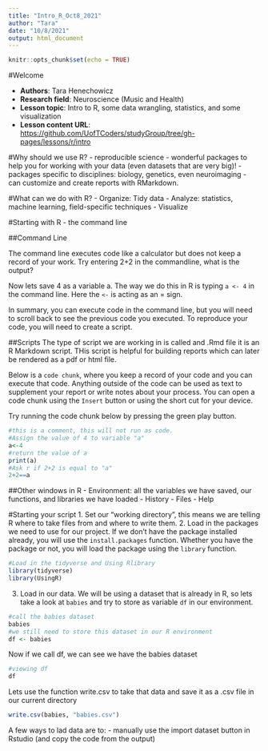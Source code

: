 ```yaml
---
title: "Intro_R_Oct8_2021"
author: "Tara"
date: "10/8/2021"
output: html_document
---
```


```r
knitr::opts_chunk$set(echo = TRUE)
```

#Welcome

 - **Authors**: Tara Henechowicz
 - **Research field**: Neuroscience (Music and Health)
 - **Lesson topic**: Intro to R, some data wrangling, statistics, and some visualization
 - **Lesson content URL**: <https://github.com/UofTCoders/studyGroup/tree/gh-pages/lessons/r/intro>

#Why should we use R? 
- reproducible science 
- wonderful packages to help you for working with your data (even datasets that are very big)!
- packages specific to disciplines: biology, genetics, even neuroimaging
- can customize and create reports with RMarkdown. 

#What can we do with R? 
- Organize: Tidy data
- Analyze: statistics, machine learning, field-specific techniques
- Visualize

#Starting with R - the command line

##Command Line

The command line executes code like a calculator but does not keep a record of your work. 
Try entering 2+2 in the commandline, what is the output? 

Now lets save 4 as a variable a. The way we do this in R is typing `a <- 4` in the command line. Here the `<-` is acting as an = sign. 

In summary, you can execute code in the command line, but you will need to scroll back to see the previous code you executed. To reproduce your code, you will need to create a script. 

##Scripts
The type of script we are working in is called and .Rmd file it is an R Markdown script. THis script is helpful for building reports which can later be rendered as a pdf or html file. 

Below is a `code chunk`, where you keep a record of your code and you can execute that code. Anything outside of the code can be used as text to supplement your report or write notes about your process. You can open a code chunk using the `Insert` button or using the short cut for your device. 

Try running the code chunk below by pressing the green play button. 
```r
#this is a comment, this will not run as code. 
#Assign the value of 4 to variable "a"
a<-4
#return the value of a
print(a)
#Ask r if 2+2 is equal to "a"
2+2==a
```

##Other windows in R
- Environment: all the variables we have saved, our functions, and libraries we have loaded
- History
- Files
- Help 

#Starting your script
1. Set our "working directory", this means we are telling R where to take files from and where to write them. 
2. Load in the packages we need to use for our project. 
If we don't have the package installed already, you will use the `install.packages` function.
Whether you have the package or not, you will load the package using the `library` function.
```r
#Load in the tidyverse and Using Rlibrary
library(tidyverse)
library(UsingR)
```

3. Load in our data.
We will be using a dataset that is already in R, so lets take a look at `babies` and try to store as variable `df` in our environment.
```r
#call the babies dataset
babies
#we still need to store this dataset in our R environment
df <- babies
```

Now if we call df, we can see we have the babies dataset 
```r
#viewing df
df
```

Lets use the function write.csv to take that data and save it as a .csv file in our current directory

```r
write.csv(babies, "babies.csv")
```

A few ways to lad data are to:
- manually use the import dataset button in Rstudio (and copy the code from the output)
